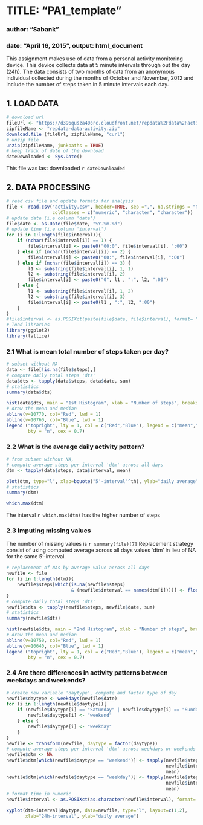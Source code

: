 TITLE: "PA1_template"
===============================================================================
### author: "Sabank"
### date: "April 16, 2015", output: html_document

This assignment makes use of data from a personal activity monitoring device.
This device collects data at 5 minute intervals through out the day (24h). The
data consists of two months of data from an anonymous individual collected
during the months of October and November, 2012 and include the number of steps
taken in 5 minute intervals each day.

## 1. LOAD DATA
```r
# download url
fileUrl <- "https://d396qusza40orc.cloudfront.net/repdata%2Fdata%2Factivity.zip"
zipfileName <- "repdata-data-activity.zip"
download.file (fileUrl, zipfileName, "curl")
# unzip file
unzip(zipfileName, junkpaths = TRUE)
# keep track of date of the download
dateDownloaded <- Sys.Date()
```
This file was last downloaded `r dateDownloaded`

## 2. DATA PROCESSING
```r
# read csv file and update formats for analysis
file <- read.csv("activity.csv", header=TRUE, sep =",", na.strings = "NA",
                 colClasses = c("numeric", "character", "character"))
# update date (i.e column 'date')
file$date <- as.Date(file$date, "%Y-%m-%d")
# update time (i.e column 'interval')
for (i in 1:length(file$interval)){
    if (nchar(file$interval[i]) == 1) {
        file$interval[i] <- paste0("00:0", file$interval[i], ":00")
    } else if (nchar(file$interval[i]) == 2) {
        file$interval[i] <- paste0("00:", file$interval[i], ":00")
    } else if (nchar(file$interval[i]) == 3) {
        l1 <- substring(file$interval[i], 1, 1)
        l2 <- substring(file$interval[i], 2)
        file$interval[i] <- paste0("0", l1 , ":", l2, ":00")
    } else {
        l1 <- substring(file$interval[i], 1, 2)
        l2 <- substring(file$interval[i], 3)
        file$interval[i] <- paste0(l1 , ":", l2, ":00")
    }
}
#file$interval <- as.POSIXct(paste(file$date, file$interval), format= "%Y-%m-%d %H:%M:%S")
# load libraries
library(ggplot2)
library(lattice)
```

### 2.1 What is mean total number of steps taken per day?
```r
# subset without NA
data <- file[!is.na(file$steps),]
# compute daily total steps 'dts'
data$dts <- tapply(data$steps, data$date, sum)
# statistics
summary(data$dts)
```

```r
hist(data$dts, main = "1st Histogram", xlab = "Number of steps", breaks=10)
# draw the mean and median
abline(v=10770, col="Red", lwd = 1)
abline(v=10760, col="Blue", lwd = 1)
legend ("topright", lty = 1, col = c("Red","Blue"), legend = c("mean","median"),
        bty = "n", cex = 0.7)
```

### 2.2 What is the average daily activity pattern?
```r
# from subset without NA,
# compute average steps per interval 'dtm' across all days
dtm <- tapply(data$steps, data$interval, mean)
```

```r
plot(dtm, type="l", xlab=bquote("5'-interval"^th), ylab="daily average")
# statistics
summary(dtm)
```

```r
which.max(dtm)
```
The interval `r which.max(dtm)` has the higher number of steps

### 2.3 Imputing missing values
The number of missing values is `r summary(file)[7]`
Replacement strategy consist of using computed average across all days values
'dtm' in lieu of NA for the same 5'-interval.
```r
# replacement of NAs by average value across all days
newfile <- file
for (i in 1:length(dtm)){
    newfile$steps[which(is.na(newfile$steps)
                        & (newfile$interval == names(dtm[i])))] <- floor(dtm[i])
}
# compute daily total steps 'dts'
newfile$dts <- tapply(newfile$steps, newfile$date, sum)
# statistics
summary(newfile$dts)
```

```r
hist(newfile$dts, main = "2nd Histogram", xlab = "Number of steps", breaks=10)
# draw the mean and median
abline(v=10750, col="Red", lwd = 1)
abline(v=10640, col="Blue", lwd = 1)
legend ("topright", lty = 1, col = c("Red","Blue"), legend = c("mean","median"),
        bty = "n", cex = 0.7)
```

### 2.4 Are there differences in activity patterns between weekdays and weekends?
```r
# create new variable 'daytype', compute and factor type of day
newfile$daytype <- weekdays(newfile$date)
for (i in 1:length(newfile$daytype)){
    if (newfile$daytype[i] == "Saturday" | newfile$daytype[i] == "Sunday"){
        newfile$daytype[i] <- "weekend"
    } else {
        newfile$daytype[i] <- "weekday"
    }
}
newfile <- transform(newfile, daytype = factor(daytype))
# compute average steps per interval 'dtm' across weekdays or weekends
newfile$dtm <- NA
newfile$dtm[which(newfile$daytype == "weekend")] <- tapply(newfile$steps[which(newfile$daytype == "weekend")],
                                                           newfile$interval[which(newfile$daytype == "weekend")],
                                                           mean)
newfile$dtm[which(newfile$daytype == "weekday")] <- tapply(newfile$steps[which(newfile$daytype == "weekday")],
                                                           newfile$interval[which(newfile$daytype == "weekday")],
                                                           mean)
# format time in numeric
newfile$interval <- as.POSIXct(as.character(newfile$interval), format= "%H:%M:%S")
```

```r
xyplot(dtm~interval|daytype, data=newfile, type="l", layout=c(1,2),
       xlab="24h-interval", ylab="daily average")
```
